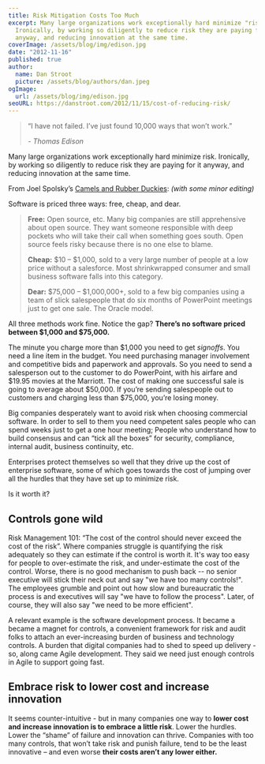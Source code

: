 ```yaml
---
title: Risk Mitigation Costs Too Much
excerpt: Many large organizations work exceptionally hard minimize "risk".
  Ironically, by working so diligently to reduce risk they are paying for it
  anyway, and reducing innovation at the same time.
coverImage: /assets/blog/img/edison.jpg
date: "2012-11-16"
published: true
author:
  name: Dan Stroot
  picture: /assets/blog/authors/dan.jpeg
ogImage:
  url: /assets/blog/img/edison.jpg
seoURL: https://danstroot.com/2012/11/15/cost-of-reducing-risk/
---
```


> “I have not failed. I’ve just found 10,000 ways that won’t work.”
>
> <cite>- Thomas Edison</cite>

Many large organizations work exceptionally hard minimize risk. Ironically, by working so diligently to reduce risk they are paying for it anyway, and reducing innovation at the same time.

From Joel Spolsky’s [Camels and Rubber Duckies](http://www.joelonsoftware.com/articles/CamelsandRubberDuckies.html): _(with some minor editing)_

Software is priced three ways: free, cheap, and dear.

> **Free:** Open source, etc. Many big companies are still
> apprehensive about open source. They want someone responsible
> with deep pockets who will take their call when something goes
> south. Open source feels risky because there is no one else to
> blame.
>
> **Cheap:** $10 – $1,000, sold to a very large number of
> people at a low price without a salesforce. Most shrinkwrapped
> consumer and small business software falls into this category.
>
> **Dear:** $75,000 – $1,000,000+, sold to a few big companies
> using a team of slick salespeople that do six months of PowerPoint
> meetings just to get one sale. The Oracle model.

All three methods work fine. Notice the gap? **There’s no software priced between $1,000 and $75,000.**

The minute you charge more than $1,000 you need to get _signoffs_. You need a line item in the budget. You need purchasing manager involvement and competitive bids and paperwork and approvals. So you need to send a salesperson out to the customer to do PowerPoint, with his airfare and $19.95 movies at the Marriott. The cost of making one successful sale is going to average about $50,000. If you’re sending salespeople out to customers and charging less than $75,000, you’re losing money.

Big companies desperately want to avoid risk when choosing commercial software. In order to sell to them you need competent sales people who can spend weeks just to get a one hour meeting; People who understand how to build consensus and can “tick all the boxes” for security, compliance, internal audit, business continuity, etc.

Enterprises protect themselves so well that they drive up the cost of enterprise software, some of which goes towards the cost of jumping over all the hurdles that they have set up to minimize risk.

Is it worth it?

## Controls gone wild

Risk Management 101: “The cost of the control should never exceed the cost of the risk”. Where companies struggle is quantifying the risk adequately so they can estimate if the control is worth it. It's way too easy for people to over-estimate the risk, and under-estimate the cost of the control. Worse, there is no good mechanism to push back -- no senior executive will stick their neck out and say "we have too many controls!". The employees grumble and point out how slow and bureaucratic the process is and executives will say "we have to follow the process". Later, of course, they will also say "we need to be more efficient".

A relevant example is the software development process. It became a became a magnet for controls, a convenient framework for risk and audit folks to attach an ever-increasing burden of business and technology controls. A burden that digital companies had to shed to speed up delivery - so, along came Agile development. They said we need just enough controls in Agile to support going fast.

## Embrace risk to lower cost and increase innovation

It seems counter-intuitive - but in many companies one way to **lower cost and increase innovation is to embrace a little risk**. Lower the hurdles. Lower the “shame” of failure and innovation can thrive. Companies with too many controls, that won’t take risk and punish failure, tend to be the least innovative – and even worse **their costs aren’t any lower either.**
